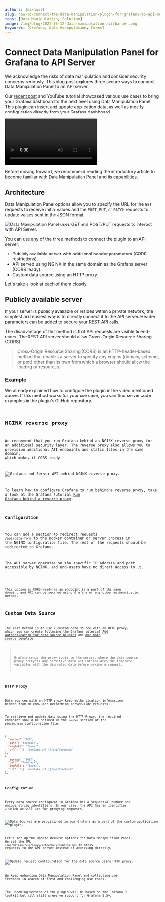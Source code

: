 ```yaml
---
authors: [mikhail]
slug: how-to-connect-the-data-manipulation-plugin-for-grafana-to-api-server-1abe5f60c904/
tags: [Data Manipulation, Solution]
image: /img/blog/2022-06-12-data-manipulation-api/banner.png
keywords: [Grafana, Data Manipulation, Forms]
---
```



# Connect Data Manipulation Panel for Grafana to API Server

We acknowledge the risks of data manipulation and consider security concerns seriously. This blog post explores three secure ways to connect Data Manipulation Panel to an API server.

Our [recent post](/blog/data-manipulation-panel-plugin-for-grafana-97f9af2c67e0) and YouTube tutorial showcased various use cases to bring your Grafana dashboard to the next level using Data Manipulation Panel. This plugin can insert and update application data, as well as modify configuration directly from your Grafana dashboard.

<Video
  src="https://www.youtube.com/embed/DXALVG8GijM"
  title="Manual data entry and user input into dashboard."
/>

Before moving forward, we recommend reading the introductory article to become familiar with Data Manipulation Panel and its capabilities.

## Architecture

Data Manipulation Panel options allow you to specify the URL for the `GET` requests to receive initial values and the `POST`, `PUT`, or `PATCH` requests to update values sent in the JSON format.

<Image
  title="Data Manipulation Panel uses GET and POST/PUT requests to interact with API Server."
  src="/img/blog/2022-06-12-data-manipulation-api/form-api.png"
/>

You can use any of the three methods to connect the plugin to an API server:

- Publicly available server with additional header parameters (CORS restrictions).
- API served using NGINX in the same domain as the Grafana server (CORS ready).
- Custom data source using an HTTP proxy.

Let's take a look at each of them closely.

## Publicly available server

If your server is publicly available or resides within a private network, the simplest and easiest way is to directly connect it to the API server. Header parameters can be added to secure your REST API calls.

The disadvantage of this method is that API requests are visible to end-users. The REST API server should allow Cross-Origin Resource Sharing (CORS).

> Cross-Origin Resource Sharing (CORS) is an HTTP-header-based method that enables a server to specify any origins (domain, scheme, or port) other than its own from which a browser should allow the loading of resources.

### Example

We already explained how to configure the plugin in the video mentioned above. If this method works for your use case, you can find server code examples in the plugin's GitHub repository.

<Code
  url="https://github.com/VolkovLabs/volkovlabs-form-panel/blob/main/server-json/server.ts"
  language="js"
/>

## NGINX reverse proxy

We recommend that you run Grafana behind an NGINX reverse proxy for an additional security layer. The reverse proxy also allows you to provision additional API endpoints and static files in the same domain, which makes it CORS-ready.

<Image
  title="Grafana and Server API behind NGINX reverse proxy."
  src="/img/blog/2022-06-12-data-manipulation-api/form-nginx-api.png"
/>

To learn how to configure Grafana to run behind a reverse proxy, take a look at the Grafana tutorial [Run Grafana behind a reverse proxy](https://grafana.com/tutorials/run-grafana-behind-a-proxy/).

### Configuration

You can add a section to redirect requests `/api/data-form` to the Docker container or server process in the NGINX configuration file. The rest of the requests should be redirected to Grafana.

The API server operates on the specific IP address and port accessible by NGINX, and end-users have no direct access to it.

<Code
  url="https://github.com/VolkovLabs/volkovlabs.io/blob/main/blog/2022-06-12-data-manipulation-api/nginx.conf"
  language="nginx"
/>

This option is CORS-ready as an endpoint is a part of the same domain, and API can be secured using Grafana or any other authentication method.

## Custom Data Source

The last method is to use a custom data source with an HTTP proxy, which you can create following the Grafana tutorial [Add authentication for data source plugins](https://grafana.com/docs/grafana/latest/developers/plugins/add-authentication-for-data-source-plugins/#add-a-dynamic-proxy-route-to-your-plugin) and [our data source template](https://github.com/volkovlabs/volkovlabs-abc-datasource).

> Grafana sends the proxy route to the server, where the data source proxy decrypts any sensitive data and interpolates the template variables with the decrypted data before making a request.

### HTTP Proxy

Data sources with an HTTP proxy keep authentication information hidden from an end-user performing server-side requests.

To retrieve and update data using the HTTP Proxy, the required endpoint should be defined in the `routes` section of the `plugin.json` configuration file.

```json
{
  "method": "GET",
  "path": "feedback",
  "reqRole": "Viewer",
  "url": "{{ .JsonData.url }}/api/feedback"
},
{
  "method": "POST",
  "path": "feedback",
  "reqRole": "Viewer",
  "url": "{{ .JsonData.url }}/api/feedback"
},
```

### Configuration

Every data source configured in Grafana has a sequential number and unique string identifiers. In our case, the API has an identifier `2` which we will use for proxying requests.

<Image
  title="Data Sources are provisioned in our Grafana as a part of the custom Application plugin."
  src="/img/blog/2022-06-12-data-manipulation-api/datasources.png"
/>

Let's set up the Update Request options for Data Manipulation Panel. We set the URL `/api/datasources/proxy/2/feedback/submissions` to proxy requests to the API server instead of accessing directly.

<Image
  title="Update request configuration for the data source using HTTP proxy."
  src="/img/blog/2022-06-12-data-manipulation-api/update.png"
/>

We keep enhancing Data Manipulation Panel and collecting user feedback in search of fresh and challenging use cases.

The upcoming version of the plugin will be based on the Grafana 9 toolkit but will still preserve support for Grafana 8.5+.
